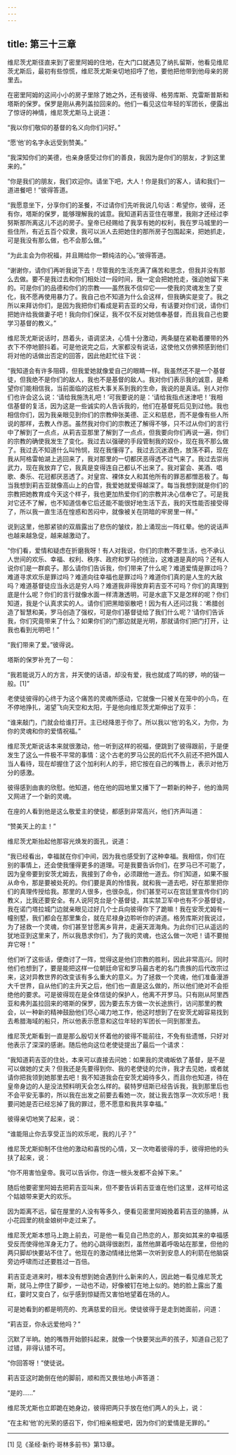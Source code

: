 ```yaml
---
---
---
```

title: 第三十三章
---




维尼茨尤斯径直来到了密里阿姆的住地，在大门口就遇见了纳扎留斯，他看见维尼茨尤斯后，最初有些惊慌，维尼茨尤斯亲切地招呼了他，要他把他带到他母亲的房里去。

在密里阿姆的这间小小的房子里除了她之外，还有彼得、格劳库斯、克雷斯普斯和塔斯的保罗。保罗是刚从弗列盖拉回来的。他们一看见这位年轻的军团长，便露出了惊讶的神情，维尼茨尤斯马上说道：

“我以你们敬仰的基督的名义向你们问好。”

“愿‘他’的名字永远受到赞美。”

“我深知你们的美德，也亲身感受过你们的善良，我因为是你们的朋友，才到这里来的。”

“你是我们的朋友，我们欢迎你。请坐下吧，大人！你是我们的客人，请和我们一道进餐吧！”彼得答道。

“我愿意坐下，分享你们的圣餐，不过请你们先听我说几句话：希望你，彼得，还有你，塔斯的保罗，能够理解我的诚意。我知道莉吉亚住在哪里，我刚才还经过李努斯那所离这儿不远的房子。皇帝已经赐给了我享有她的权利，我在罗马城里的一些住所，有近五百个奴隶，我可以派人去把她住的那所房子包围起来，把她抓走，可是我没有那么做，也不会那么做。”

“为此主会为你祝福，并且赐给你一颗纯洁的心。”彼得答道。

“谢谢你，请你们再听我说下去！尽管我的生活充满了痛苦和思念，但我并没有那么去做。要不是我过去和你们相处过一段时间，我一定会把她抢走，强迫她留下来的。可是你们的品德和你们的宗教——虽然我不信仰它——使我的灵魂发生了变化，我不愿再使用暴力了。我自己也不知道为什么会这样，但我确实是变了。我之所以来拜访你们，是因为我把你们看成是莉吉亚的父母，有话要对你们说，请你们把她许给我做妻子吧！我向你们保证，我不仅不反对她信奉基督，而且我自己也要学习基督的教义。”

维尼茨尤斯说话时，昂着头，语调坚决，心情十分激动，两条腿在紧勒着腰带的外衣下不停地颤抖着。可是他说完之后，大家都没有说话，这使他又仿佛预感到他们将对他的话做出否定的回答，因此他赶忙往下说：

“我知道会有许多阻碍，但我爱她就像爱自己的眼睛一样。我虽然还不是一个基督徒，但我绝不是你们的敌人，我也不是基督的敌人。我对你们表示我的诚意，是希望你们能相信我，当前面临的这桩大事关系到我的生命，我说的是真话。别人对你们也许会这么说：‘请给我施洗礼吧！’可我要说的是：‘请给我指点迷津吧！’我相信基督的复活，因为这是一些诚实的人告诉我的，他们在基督死后见到过他。我也相信你们，因为我亲眼见到你们的宗教伸张美德、正义和慈悲，而不是像有些人所说的那样，去教人作恶。虽然我对你们的宗教还了解得不够，只不过从你们的言行中了解到了一点点，从莉吉亚那里了解到了一点点，但我要向你们再说一遍，你们的宗教的确使我发生了变化。我过去以强硬的手段管制我的奴仆，现在我不那么做了。我过去不知道什么叫怜悯，现在我懂得了。我过去沉迷酒色，放荡不羁，现在我从阿格雷帕湖上逃回来了，我对那里的一切都厌恶得透不过气来了。我过去崇尚武力，现在我放弃了它，我真是变得连自己都认不出来了。我对宴会、美酒、唱歌、奏乐、花冠都厌恶透了。对皇宫、裸体女人和其他所有的罪恶都憎恶极了。每当我想到莉吉亚就像高山上的白雪，我爱她就爱得越深了。每当我想到就是你们的宗教把她教育成今天这个样子，我也更加热爱你们的宗教并决心信奉它了。可是我对它还不了解，也不知道信奉它后还能不能很好地生活下去，我的天性能否接受得了，所以我一直生活在惶惑和苦闷中，就像被关在阴暗的牢房里一样。”

说到这里，他那紧锁的双眉露出了悲伤的皱纹，脸上涌现出一阵红晕。他的说话声也越来越急促，越来越激动了。

“你们看，爱情和疑虑在折磨我呀！有人对我说，你们的宗教不要生活，也不承认人世间的欢乐、幸福、权利、秩序、政府和罗马的统治，这难道是真的吗？还有人说你们是一群疯子。那么请你们告诉我，你们带来了什么呢？难道爱情是罪过吗？难道寻求欢乐是罪过吗？难道向往幸福也是罪过吗？难道你们真的是人生的大敌吗？难道基督徒应当永远是穷人吗？难道我非得放弃莉吉亚不可吗？你们的真理到底是什么呢？你们的言行就像水面一样清澈透明，可是水底下又是怎样的呢？你们知道，我是个认真求实的人。请你们把黑暗驱散吧！因为有人还问过我：‘希腊创造了智慧和美，罗马创造了强权，可是你们基督徒给了我们什么呢？’请你们告诉我，你们究竟带来了什么？如果你们的门那边就是光明，那就请你们把门打开，让我也看到光明吧！”

“我们带来了爱。”彼得说。

塔斯的保罗补充了一句：

“我若能说万人的方言，并天使的话语，却没有爱，我也就成了鸣的锣，响的钹一般。[1]”

老使徒彼得的心终于为这个痛苦的灵魂所感动，它就像一只被关在笼中的小鸟，在不停地挣扎，渴望飞向天空和太阳，于是他向维尼茨尤斯伸出了双手：

“谁来敲门，门就会给谁打开。主已经降恩于你了。所以我以‘他’的名义，为你，为你的灵魂和你的爱情祝福。”

维尼茨尤斯说话本来就很激动，他一听到这样的祝福，便跳到了彼得跟前，于是便发生了这么一件极不平常的事情：这个古老的罗马公民的后代不久前还不把外国人当人看待，现在却握住了这个加利利人的手，把它按在自己的嘴唇上，表示对他万分的感激。

彼得感到由衷的欣慰。他知道，他在他的园地里又播下了一颗新的种子，他的渔网又网进了一个新的灵魂。

在座的人看到他是这么敬爱主的使徒，都感到非常高兴，他们齐声叫道：

“赞美天上的主！”

维尼茨尤斯抬起他那容光焕发的面孔，说道：

“我已经看出，幸福就在你们中间，因为我也感受到了这种幸福。我相信，你们在别的事情上，还会使我懂得更多的道理。可是我要告诉你们，在罗马已不可能了，因为皇帝要到安茨尤姆去，我接到了命令，必须跟他一道去。你们知道，如果不服从命令，那是要被处死的。你们要是真的怜惜我，就和我一道去吧，好在那里把你们的真理传授给我。那里的人很多，也很杂乱，你们甚至可以在宫廷里宣传你们的教义，比我还要安全。有人说阿克台是个基督徒，其实禁卫军中也有不少基督徒，我在诺门塔拉城门边就亲眼见过好几个士兵向彼得你下了跪嘛！我在安茨尤姆有一幢别墅，我们都会在那里集合，就在尼禄身边聆听你的讲道。格劳库斯对我说过，为了拯救一个灵魂，你们甚至甘愿离乡背井，走遍天涯海角。为此你们已从遥远的犹地亚到这里来了，所以我恳求你们，为了我的灵魂，也这么做一次吧！请不要抛弃它呀！”

他们听了这些话，便商讨了一阵，觉得这是他们宗教的胜利，因此非常高兴。同时他们也想到了，要是能把这样一位朝廷命官和罗马最古老的名门贵族的后代改宗过来，这对异教世界的改变该有多么重大的意义。为了拯救一个灵魂，他们准备漫游大千世界，自从他们的主升天之后，他们也一直是这么做的，所以他们绝对不会拒绝他的要求。可是彼得现在是全体信徒的保护人，他离不开罗马。只有刚从阿里西亚和弗列盖拉回来的塔斯的保罗，因为要去东方做一次长途旅行，访问那里的教会，以一种新的精神鼓励他们尽心竭力地工作，他这时想到了在安茨尤姆容易找到去希腊海域的船只，所以他表示愿意和这位年轻的军团长一同到那里去。

维尼茨尤斯看到一直是那么殷切关怀着他的彼得不能前往，不免有些遗憾，只好对他表示了深深的感谢。随后他向这位老使徒提出了最后一个请求：

“我知道莉吉亚的住处，本来可以直接去问她：如果我的灵魂皈依了基督，是不是可以做她的丈夫？但我还是先要得到你、我的老使徒的允许，我才去见她，或者就请你把我领到她那里去吧！我不知道我会在安茨尤姆待多久，而且你也知道，待在皇帝身边的人是没法预料明天会怎么样的。裴特罗纽斯已经告诉我，我到那里后也不会平安无事的，所以我在出发之前要去看她一次，就让我去饱享一次欢乐吧！我要问她是否已经忘掉了我的罪过，愿不愿意和我共享幸福。”

彼得亲切地笑了起来，说：

“谁能阻止你去享受正当的欢乐呢，我的儿子？”

维尼茨尤斯抑制不住他的激动和喜悦的心情，又一次吻着彼得的手，彼得把他的头扶了起来，说：

“你不用害怕皇帝。我可以告诉你，你连一根头发都不会掉下来。”

随后他要密里阿姆去把莉吉亚叫来，但不要告诉莉吉亚谁在他们这里，这样可给这个姑娘带来更大的欢乐。

因为距离不远，留在屋里的人没有等多久，便看见密里阿姆挽着莉吉亚的胳膊，从小花园里的桃金娘树中走过来了。

维尼茨尤斯本想马上跑上前去，可是他一看见自己热恋的人，那突如其来的幸福感受反而使得他浑身无力了。他的心跳得很剧烈，虽然他屏着呼吸站在那里，但他的两只脚却快要站不住了。他现在的激动情绪比他第一次听到安息人的利箭在他脑袋旁边呼啸而过还要胜过一百倍。

莉吉亚走进来时，根本没有想到她会遇到什么新来的人，因此她一看见维尼茨尤斯，就马上停住了脚步，一动也不动，好像被钉在地上似的。她的脸上露出了羞红，霎时又变白了，似乎感到惊疑而又害怕地望着在场的人。

可是她看到的都是明亮的、充满慈爱的目光。使徒彼得于是走到她面前，问道：

“莉吉亚，你永远爱他吗？”

沉默了半晌。她的嘴唇开始颤抖起来，就像一个快要哭出声的孩子，知道自己犯了过错，非得认错不可。

“你回答呀！”使徒说。

莉吉亚这时跪倒在他的脚前，顺和而又畏怯地小声答道：

“是的……”

维尼茨尤斯也立即跪在她身边，彼得把两只手放在他们两人的头上，说：

“在主和‘他’的光荣的感召下，你们相亲相爱吧，因为你们的爱情是无罪的。”



* * *



[1] 见《圣经·新约·哥林多前书》第13章。